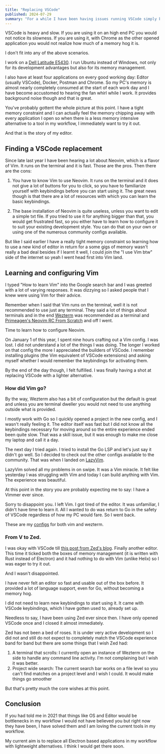 ```yaml
---
title: "Replacing VSCode"
published: 2024-07-29
summary: "For a while I have been having issues running VSCode simply because of how much memory it consumes and I have been searching for alternatives. The search is over. This post is about the search and the result."
---
```

VSCode is heavy and slow. If you are using it on an high end PC you would not notice its slowness. If you are using it, with Chrome as the other opened application you would not realize how much of a memory hog it is.

I don't fit into any of the above scenarios.

I work on a [Dell Latitude E5430](https://www.amazon.com/Dell-Latitude-E5430-Professional-Refurbishedd/dp/B06XNP29BR). I run Ubuntu instead of Windows, not only for its development advantages but also for its memory management.

I also have at least four applications on every good working day: Editor (usually VSCode), Docker, Postman and Chrome. So my PC's memory is almost nearly completely consumed at the start of each work day and I have become accustomed to hearing the fan whirl while I work. It provides background noise though and that is great.

You've probably gottent the whole picture at this point. I have a tight memory constraint and I can actually feel the memory chipping away with every application I open so when there is a less memory intensive alternative to a tool in my workflow, I immediately want to try it out.

And that is the story of my editor.

## Finding a VSCode replacement
Since late last year I have been hearing a lot about Neovim, which is a flavor of Vim. It runs on the terminal and it is fast. Those are the pros. Then there are the cons:

1. You have to know Vim to use Neovim. It runs on the terminal and it does not give a lot of buttons for you to click, so you have to familiarize yourself with keybindings before you can start using it. The great news though is that there are a lot of resources with which you can learn the basic keybindings.

2. The base installation of Neovim is quite useless, unless you want to edit a simple txt file. If you tried to use it for anything bigger than that, you would get frustrated fast, so you either have to learn how to configure it to suit your existing development style. You can do that on your own or using one of the numerous community configs available.

But like I said earlier I have a really tight memory constraint so learning how to use a new kind of editor in return for a some gigs of memory wasn't really a bad deal besides if I learnt it well, I could join the "I use Vim btw" side of the internet so yeah I went head first into Vim land.

## Learning and configuring Vim
I typed "How to learn Vim" into the Google search bar and I was greeted with a lot of varying responses. It was dizzying so I asked people that I knew were using Vim for their advice.

Remember when I said that Vim runs on the terminal, well it is not recommended to use just any terminal. They said a lot of things about terminals and in the end [Wezterm](https://wezfurlong.org/wezterm/index.html) was recommended as a terminal and [Primeagen's Neovim RC From Scratch](https://www.youtube.com/watch?v=w7i4amO_zaE) and off I went.

Time to learn how to configure Neovim.

On January 1 of this year, I spent nine hours crafting out a Vim config. I was lost. I did not understand a lot of the things I was doing. The longer I worked on that config the more I appreciated the builders of VSCode. I remember installing plugins (the Vim equivalent of VSCode extensions) and asking myself whether I would remember the keybindings for activating them.

By the end of the day though, I felt fulfilled. I was finally having a shot at replacing VSCode with a lighter alternative.

### How did Vim go?

By the way, Wezterm also has a bit of configuration but the default is great and unless you are terminal dweller you would not need to use anything outside what is provided.

I mostly work with Go so I quickly opened a project in the new config, and I wasn't really feeling it. The editor itself was fast but I did not know all the keybindings necessary for moving around so the entire experience ended been quite slow. That was a skill issue, but it was enough to make me close my laptop and call it a day.

The next day I tried again. I tried to install the Go LSP and let's just say it didn't go well. So I decided to check out the other configs available to the community. That was when I landed on [LazyVim](https://www.lazyvim.org/).

LazyVim solved all my problems in on swipe. It was a Vim miracle. It felt like yesterday I was struggling with Vim and today I can build anything with Vim. The experience was beautiful.

At this point in the story you are probably expecting me to say: I have a Vimmer ever since.

Sorry to disappoint you. I left Vim. I got tired of the editor. It was unfamiliar, I didn't have time to learn it. All I wanted to do was return to Go in the safety of VSCode regardless of how my PC would fare. So I went back.

These are my [configs](https://github.com/micahasowata/configs) for both vim and wezterm.

### From V to Zed.

I was okay with VSCode till [this post from Zed's blog](https://zed.dev/blog/zed-on-linux). Finally another editor. This time it ticked both the boxes of memory management (it is written with Rust instead of Electron) and it had nothing to do with Vim (unlike Helix) so I was eager to try it out.

And I wasn't disappointed.

I have never felt an editor so fast and usable out of the box before. It provided a lot of language support, even for Go, without becoming a memory hog.

I did not need to learn new keybindings to start using it. It came with VSCode keybindings, which I have gotten used to, already set up.

Needless to say, I have been using Zed ever since then. I have only opened VSCode once and I closed it almost immediately.

Zed has not been a bed of roses. It is under very active development so I did not and still do not expect to completely match the VSCode experience band for band but there are some things that I wish Zed had:

1. A terminal that scrolls: I currently open an instance of Wezterm on the side to handle any command line activity. I'm not complaining but I wish it was better.
2. Project wide search: The current search bar works on a file level so you can't find matches on a project level and I wish I could. It would make things go smoother

But that's pretty much the core wishes at this point.

## Conclusion
If you had told me in 2021 that things like OS and Editor would be bottlenecks in my workflow I would not have believed you but right now they have been, I have solved them and I am loving the current tools in my workflow.

My current aim is to replace all Electron based applications in my workflow with lightweight alternatives. I think I would get there soon.
